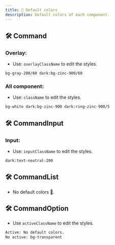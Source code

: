 ```yaml
---
title: 🎨 Default colors
description: Default colors of each component.
---
```


## 🛠️ Command

### Overlay:

- Use: `overlayClassName` to edit the styles.

```txt
bg-gray-200/60 dark:bg-zinc-900/60
```

### All component:

- Use: `className` to edit the styles.

```txt
bg-white dark:bg-zinc-900 dark:ring-zinc-900/5
```

## 🛠️ CommandInput

### Input:

- Use: `inputClassName` to edit the styles.

```txt
dark:text-neutral-200
```

## 🛠️ CommandList

- No default colors 🤔.

## 🛠️ CommandOption

- Use `activeClassName` to edit the styles.

```txt
Active: No default colors.
No active: bg-transparent
```